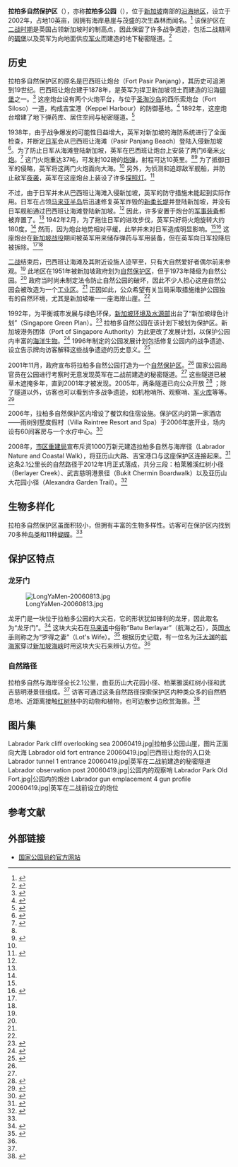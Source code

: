 {{Infobox protected area
| name = 拉柏多自然保护区
| iucn_category = Ia
| photo = File:Labrador Park 20060419.jpg
| photo_caption = 
| photo_width =
| location = 新加坡南部
| coordinates = {{coord|1|16|2|N|103|48|6|E}}
| area = 10英亩
| established = 2002年
| governing_body = 
| url = 
}}

'''拉柏多自然保护区'''（{{lang-en|Labrador Nature Reserve}}），亦称'''拉柏多公园'''（{{lang-en|Labrador Park}}），位于[[新加坡|新加坡]]南部的[[沿海地区|沿海地区]]，设立于2002年，占地10英亩，因拥有海岸悬崖与茂盛的次生森林而闻名。<ref name="Labrador Park Sina">{{cite website|url=https://k.sina.cn/article_6448285125_p1805905c500100ukky.html|title=「新加坡的世界文化」拉柏多自然保护区 |author=|publisher=新浪网|date=2019-12-02|accessdate=2020-08-16|archive-date=2020-08-22|archive-url=https://web.archive.org/web/20200822170623/https://k.sina.cn/article_6448285125_p1805905c500100ukky.html|dead-url=no}}</ref> 该保护区在[[第二次世界大战|二战时期]]是英国占领新加坡时的制高点，因此保留了许多战争遗迹，包括二战期间的[[碉堡|碉堡]]以及英军为向地面供应[[军火|军火]]而建造的地下秘密隧道。<ref name="VisitSingapore">{{cite website|url=https://www.visitsingapore.com.cn/see-do-singapore/nature-wildlife/reserves/labrador-nature-reserve/|title=拉柏多自然保护区|author=|publisher=心想狮城|accessdate=2020-08-16|archive-date=2018-08-09|archive-url=https://web.archive.org/web/20180809025702/http://www.visitsingapore.com.cn/see-do-singapore/nature-wildlife/reserves/labrador-nature-reserve/|dead-url=no}}</ref>

==历史==
拉柏多自然保护区的原名是巴西班让炮台（Fort Pasir Panjang），其历史可追溯到19世纪。巴西班让炮台建于1878年，是英军为捍卫新加坡领土而建造的沿海[[碉堡|碉堡]]之一。<ref>{{cite book|last= |first= |author-link= |date= 2002|title= Singapore's 100 historic places|url= https://eservice.nlb.gov.sg/item_holding.aspx?bid=11037557|location= Singapore|publisher= Archipelago Press|page= 121|isbn= 9814068233|access-date= 2020-08-22|archive-date= 2020-08-22|archive-url= https://web.archive.org/web/20200822170622/https://eservice.nlb.gov.sg/item_holding.aspx?bid=11037557|dead-url= no}}</ref> 这座炮台设有两个火炮平台，与位于[[圣淘沙岛|圣淘沙岛]]的西乐索炮台（Fort Siloso）一道，构成吉宝港（Keppel Harbour）的防御基地。<ref>{{cite book|last= |first= |author-link= |date= 2009|title= Heritage places of Singapore|url= https://eservice.nlb.gov.sg/item_holding.aspx?bid=13220774|location= Singapore|publisher= Marshall Cavendish Editions|page= 109|isbn= 9812618589|access-date= 2020-08-22|archive-date= 2020-08-22|archive-url= https://web.archive.org/web/20200822170634/https://eservice.nlb.gov.sg/item_holding.aspx?bid=13220774|dead-url= no}}</ref> 1892年，这座炮台增建了地下弹药库、居住空间与秘密隧道。<ref>{{cite book|last= |first= |author-link= |date= 2007|title= Discover Singapore : the city's history & culture redefined|url= https://eservice.nlb.gov.sg/item_holding.aspx?bid=12885312|location= Singapore|publisher= Marshall Cavendish Editions|page= 112|isbn= 981261365X|access-date= 2020-08-22|archive-date= 2020-07-15|archive-url= https://web.archive.org/web/20200715205817/https://eservice.nlb.gov.sg/item_holding.aspx?bid=12885312|dead-url= no}}</ref> 

1938年，由于战争爆发的可能性日益增大，英军对新加坡的海防系统进行了全面检查，并断定[[日军|日军]]会从巴西班让海滩（Pasir Panjang Beach）登陆入侵新加坡 <ref name="Labrador Park Yacht Cruise SG">{{cite website|url=https://www.yachtcruisesg.com/labrador-park/|title=Labrador Park|author=|publisher=Yacht Cruise SG|date=|accessdate=2020-08-22|archive-date=2020-08-22|archive-url=https://web.archive.org/web/20200822170641/https://www.yachtcruisesg.com/labrador-park/|dead-url=no}}</ref>。为了防止日军从海滩登陆新加坡，英军在巴西班让炮台上安装了两门6毫米[[火炮|火炮]]。<ref name="Labrador Park NLB">{{cite website|url=https://eresources.nlb.gov.sg/infopedia/articles/SIP_14_2005-01-25.html|title=Labrador Park/Fort Pasir Panjang|author=Vernon Cornelius-Takahama|publisher=新加坡国家图书馆管理局（NLB）|date=|accessdate=2020-08-22|archive-date=2020-07-15|archive-url=https://web.archive.org/web/20200715093702/https://eresources.nlb.gov.sg/infopedia/articles/SIP_14_2005-01-25.html|dead-url=no}}</ref> 这门火炮重达37吨，可发射102磅的[[炮弹|炮弹]]，射程可达10英里。<ref name="Labrador Park NLB"></ref><ref name="Labrador Park Lion Raw">{{cite website|url=https://lionraw.com/2013/08/15/labrador-park/|title=Labrador Park|author=Nick Yeo|publisher=The Lion Raw|date=2013-08-15|accessdate=2020-08-22|archive-date=2019-07-02|archive-url=https://web.archive.org/web/20190702062429/https://lionraw.com/2013/08/15/labrador-park/|dead-url=no}}</ref> 为了抵御日军的侵略，英军将这两门火炮面向大海。<ref name="Labrador Park NLB"></ref> 另外，为侦测和追踪敌军舰船，并防止敌军[[夜袭|夜袭]]，英军在这座炮台上装设了许多[[探照灯|探照灯]]。<ref>{{cite book|last= |first= |author-link= |date= 2011|title= Fortress Singapore : the battlefield guide|url= https://eservice.nlb.gov.sg/item_holding.aspx?bid=13844931|location= Singapore|publisher= Marshall Cavendish Editions|page= 66|isbn= 9814351199|access-date= 2020-08-22|archive-date= 2020-08-22|archive-url= https://web.archive.org/web/20200822170643/https://eservice.nlb.gov.sg/item_holding.aspx?bid=13844931|dead-url= no}}</ref>

不过，由于日军并未从巴西班让海滩入侵新加坡，英军的防守措施未能起到实际作用。日军在占领[[马来亚半岛|马来亚半岛]]后迅速修复英军炸毁的[[新柔长堤|新柔长堤]]并登陆新加坡，并没有日军舰船通过巴西班让海滩登陆新加坡。<ref name="Labrador Park Yacht Cruise SG"></ref> 因此，许多安置于炮台的[[军事装备|军事装备]]都被弃置了。<ref name="Labrador Park Yacht Cruise SG"></ref> 1942年2月，为了拖住日军的进攻步伐，英军只好将火炮旋转大约180度。<ref name="Labrador Park NLB"></ref> 然而，因为炮台地势相对平缓，此举并未对日军造成明显影响。<ref name="Labrador Park Lion Raw"></ref><ref name="Labrador Park Property Guru">{{cite website|url=https://www.propertyguru.com.sg/lifestyle/article/4/history-of-labrador-park|title=History of Labrador Park|author=Christopher Chitty|publisher=Property Guru Singapore|date=|accessdate=2020-08-22|archive-date=2014-11-06|archive-url=https://web.archive.org/web/20141106154157/http://www.propertyguru.com.sg/lifestyle/article/4/history-of-labrador-park|dead-url=no}}</ref> 这座炮台在[[新加坡战役|新加坡战役]]期间被英军用来储存弹药与军用装备，但在英军向日军投降后被拆除。<ref name="Labrador Park Yacht Cruise SG"></ref><ref name="Labrador Park Property Guru"></ref>

[[二战|二战]]结束后，巴西班让海滩及其附近设施人迹罕至，只有大自然爱好者偶尔前来参观。<ref name="Labrador Park Property Guru"></ref> 此地区在1951年被新加坡政府划为[[自然保护区|自然保护区]]，但于1973年降级为自然公园。<ref name="Labrador Park Property Guru"></ref> 政府当时尚未制定法令防止自然公园的破坏，因此不少人担心这座自然公园会被改造为一个[[工业区|工业区]]。<ref name="Labrador Park Yacht Cruise SG"></ref> 正因如此，公众希望有关当局采取措施维护公园独有的自然环境，尤其是新加坡唯一一座海岸山崖。<ref name="Labrador Park Yacht Cruise SG"></ref>

1992年，为平衡城市发展与绿色环保，[[新加坡环境及水源部|新加坡环境及水源部]]出台了“新加坡绿色计划”（Singapore Green Plan）。<ref name="SG Green Plan NLB">{{cite website|url=https://eresources.nlb.gov.sg/infopedia/articles/SIP_1370_2008-11-22.html|title=Singapore Green Plan|author=Valerie Chew|publisher=新加坡国家图书馆管理局（NLB）|date=|accessdate=2020-08-22|archive-date=2020-07-26|archive-url=https://web.archive.org/web/20200726112049/https://eresources.nlb.gov.sg/infopedia/articles/SIP_1370_2008-11-22.html|dead-url=no}}</ref> 拉柏多自然公园在该计划下被划为保护区。新加坡港务团体（Port of Singapore Authority）为此更改了发展计划，以保护公园内丰富的[[海洋生物|海洋生物]]。<ref name="The Straits Times PSA">{{cite news | author = Dominic, N. | title = PSA plans 'will not harm Labrador Park' | work = [[海峡时报|海峡时报]] | url = https://eresources.nlb.gov.sg/newspapers/Digitised/Article/straitstimes19931014.2.33.3 | date = 1993-10-14 | accessdate = 2020-08-22 | archive-date = 2019-10-23 | archive-url = https://web.archive.org/web/20191023115755/http://eresources.nlb.gov.sg/newspapers/Digitised/Article/straitstimes19931014.2.33.3 | dead-url = no }}</ref> 1996年制定的公园发展计划包括修复公园内的战争遗迹、设立告示牌向访客解释这些战争遗迹的历史意义。<ref name="The Straits Times War Relics">{{cite news|author=Ho, K. Y.|title=Labrador Park works will preserve war relics|work=[[海峡时报|海峡时报]]|url=http://eresources.nlb.gov.sg/newspapers/Digitised/Article/straitstimes19960508.2.42.5.aspx|date=1996-05-08|accessdate=2020-08-22|archive-date=2020-08-22|archive-url=https://web.archive.org/web/20200822170729/https://eresources.nlb.gov.sg/newspapers/Digitised/Article/straitstimes19960508.2.42.5|dead-url=no}}</ref>

2001年11月，政府宣布将拉柏多自然公园打造为一个[[自然保护区|自然保护区]]。<ref name="Labrador Park Yacht Cruise SG"></ref> 国家公园局官员在公园进行考察时无意发现英军在二战前建造的秘密隧道。<ref name="Labrador Park NLB"></ref> 这些隧道已被草木遮掩多年，直到2001年才被发现。2005年，两条隧道已向公众开放 <ref name="The Straits Times War WWII Back to Life">{{cite news|author=Sim, G.|title=Labrador Park brings WWII to life|work=[[海峡时报|海峡时报]]|url=https://eresources.nlb.gov.sg/newspapers/Digitised/Article/straitstimes20050312-1.2.68.11|date=2005-03-12|accessdate=2020-08-22|archive-date=2019-10-23|archive-url=https://web.archive.org/web/20191023115910/http://eresources.nlb.gov.sg/newspapers/Digitised/Article/straitstimes20050312-1.2.68.11|dead-url=no}}</ref> ；除了隧道以外，访客也可以看到许多战争遗迹，如机枪哨所、观察哨、[[军火库|军火库]]等等。<ref name="The Straits Times Walk in the park">{{cite news|author=Teo, G.|title=A walk in the park, a step back in time|work=[[海峡时报|海峡时报]]|url=https://eresources.nlb.gov.sg/newspapers/Digitised/Article/straitstimes20020222-1.2.112.4.18|date=2002-02-22|accessdate=2020-08-22|archive-date=2019-10-23|archive-url=https://web.archive.org/web/20191023115650/http://eresources.nlb.gov.sg/newspapers/Digitised/Article/straitstimes20020222-1.2.112.4.18|dead-url=no}}</ref>

2006年，拉柏多自然保护区内增设了餐饮和住宿设施。保护区内的第一家酒店——雨树别墅度假村（Villa Raintree Resort and Spa）于2006年底开业，场内设有60间客房与一个水疗中心。<ref name="The Straits Times Labrador Park Hotel">{{cite news|author=Boo, K.|title=Labrador Park to get a hotel and spa|work=[[海峡时报|海峡时报]]|url=https://eresources.nlb.gov.sg/newspapers/Digitised/Article/straitstimes20060510-1.2.48.16|date=2006-05-10|accessdate=2020-08-22|archive-date=2019-10-31|archive-url=https://web.archive.org/web/20191031182152/http://eresources.nlb.gov.sg/newspapers/Digitised/Article/straitstimes20060510-1.2.48.16|dead-url=no}}</ref>

2008年，[[新加坡市区重建局|市区重建局]]宣布斥资1000万新元建造拉柏多自然与海岸径（Labrador Nature and Coastal Walk），将亚历山大路、吉宝港口与这座保护区连接起来。<ref name="The Straits Times New Trail">{{cite news|author=Liaw, W.|title=From garden to creek to harbour – all in just 2km|work=[[海峡时报|海峡时报]]|url=https://eresources.nlb.gov.sg/newspapers/Digitised/Article/straitstimes20080515-1.2.33.1|date=2008-05-15|accessdate=2020-08-22|archive-date=2019-10-23|archive-url=https://web.archive.org/web/20191023163721/http://eresources.nlb.gov.sg/newspapers/Digitised/Article/straitstimes20080515-1.2.33.1|dead-url=no}}</ref> 这条2.1公里长的自然路径于2012年1月正式落成，共分三段：柏莱雅溪红树小径（Berlayer Creek）、武吉慈明港景径（Bukit Chermin Boardwalk）以及亚历山大花园小径（Alexandra Garden Trail）。<ref name="Labrador Park New Trail Zaobao">{{cite website|url=https://www.zaobao.com.sg/lifestyle/travel/singapore/story20120107-50849|title=闹市小园林 拉柏多自然与海岸径一日游|author=杨全龙|publisher=[[联合早报|联合早报]]|date=2012-01-07|accessdate=2020-08-22|archive-date=2020-08-22|archive-url=https://web.archive.org/web/20200822182355/https://www.zaobao.com.sg/lifestyle/travel/singapore/story20120107-50849|dead-url=no}}</ref>

==生物多样化==
拉柏多自然保护区虽面积较小，但拥有丰富的生物多样性。访客可在保护区内找到70多种[[鸟类|鸟类]]和11种[[蝴蝶|蝴蝶]]。<ref name="VisitSingapore"></ref>

==保护区特点==
===龙牙门===
{{main article|龙牙门}}
[[File:LongYaMen-20060813.jpg|thumb]]

龙牙门是一块位于拉柏多公园的大尖石，它的形状犹如锋利的龙牙，因此取名为“龙牙门”。<ref name="Longyamen Zaobao">{{cite website|url=https://interactive.zaobao.com/2019/treasures-before-us/life-in-ancient-singapore.html|title=700年前的生活面貌|author=黄小芳、刘智澎|publisher=[[联合早报|联合早报]]|date=2019-01-25|accessdate=2020-08-23|archive-date=2019-05-17|archive-url=https://web.archive.org/web/20190517005921/http://interactive.zaobao.com/2019/treasures-before-us/life-in-ancient-singapore.html|dead-url=no}}</ref> 这块大尖石在[[马来语|马来语]]中俗称“Batu Berlayar”（航海之石），英国[[水手|水手]]则称之为“罗得之妻”（Lot's Wife）。<ref name="Batu Berlayar">{{cite website|url=https://www.roots.sg/Content/Places/historic-sites/batu-berlayar|title=Batu Berlayar|author=|publisher=[[新加坡国家文物局|新加坡国家文物局]]|date=2001-09-15|accessdate=2020-08-23|archive-date=2020-08-23|archive-url=https://web.archive.org/web/20200823054057/https://www.roots.sg/Content/Places/historic-sites/batu-berlayar|dead-url=no}}</ref> 根据历史记载，有一位名为[[汪大渊|汪大渊]]的[[航海家|航海家]]穿过[[新加坡海峡|新加坡海峡]]时用这块大尖石来辨认方位。<ref name="Longyamen Zaobao"></ref>

===自然路径===
拉柏多自然与海岸径全长2.1公里，由亚历山大花园小径、柏莱雅溪红树小径和武吉慈明港景径组成。<ref name="Labrador Park New Trail Zaobao"></ref> 访客可通过这条自然路径探索保护区内种类众多的自然栖息地、近距离接触[[红树林|红树林]]中的动物和植物，也可边散步边欣赏海景。<ref name="NParks Coastal Walk">{{Cite web |title=A Guide to Labrador Nature & Coastal Walk |publisher=新加坡国家公园局 |url=https://www.nparks.gov.sg/-/media/nparks-real-content/gardens-parks-and-nature/diy-walk/diy-walk-pdf-files/labradornaturecoastalwalkfinal.pdf%3Fla%3Den%26hash%3D7385DDDE2B886B987FBA85EA8280942AA8C16E4B&ved=2ahUKEwjFmqLCzbDrAhWF7XMBHSvwCjAQFjAAegQIBRAC&usg=AOvVaw3K3qonHW3_PUE6E5XjRWS4 |format=PDF |accessdate=2020-08-23 |archive-date=2020-08-23 |archive-url=https://web.archive.org/web/20200823054056/https://www.nparks.gov.sg/-/media/nparks-real-content/gardens-parks-and-nature/diy-walk/diy-walk-pdf-files/labradornaturecoastalwalkfinal.pdf%3Fla%3Den%26hash%3D7385DDDE2B886B987FBA85EA8280942AA8C16E4B%26ved%3D2ahUKEwjFmqLCzbDrAhWF7XMBHSvwCjAQFjAAegQIBRAC%26usg%3DAOvVaw3K3qonHW3_PUE6E5XjRWS4 |dead-url=no }}</ref>

==图片集==
<gallery>
Labrador Park cliff overlooking sea 20060419.jpg|拉柏多公园山崖，图片正面向大海
Labrador old fort entrance 20060419.jpg|巴西班让炮台的入口处
Labrador tunnel 1 entrance 20060419.jpg|英军在二战前建造的秘密隧道
Labrador observation post 20060419.jpg|公园内的观察哨
Labrador Park Old Fort.jpg|公园内的炮台
Labrador gun emplacement 4 gun profile 20060419.jpg|英军在二战前设立的炮位
</gallery>

==参考文献==
{{reflist}}

==外部链接==
*[https://www.nparks.gov.sg/gardens-parks-and-nature/parks-and-nature-reserves/labrador-nature-reserve 国家公园局的官方网站] {{Wayback|url=https://www.nparks.gov.sg/gardens-parks-and-nature/parks-and-nature-reserves/labrador-nature-reserve |date=20200922032415 }}

{{新加坡旅游景点}}